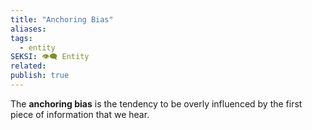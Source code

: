 ```yaml
---
title: "Anchoring Bias"
aliases: 
tags:
  - entity
SEKSI: 👁️‍🗨️ Entity
related:
publish: true
---
```



The **anchoring bias** is the tendency to be overly influenced by the first piece of information that we hear.
